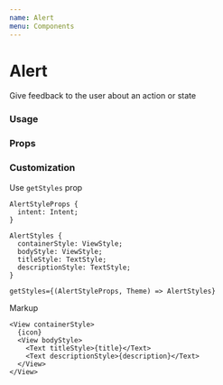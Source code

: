 ```yaml
---
name: Alert
menu: Components
---
```



# Alert

Give feedback to the user about an action or state

### Usage

<Playground>
  <Box paddingVertical={8}>
    <Alert title="Info" description="Message" />
  </Box>
  <Box paddingVertical={8}>
    <Alert intent="success" title="Success" description="Message" />
  </Box>
  <Box paddingVertical={8}>
    <Alert intent="warning" title="Warning" description="Message" />
  </Box>
  <Box paddingVertical={8}>
    <Alert intent="danger" title="Danger" description="Message" />
  </Box>
</Playground>

### Props

<Props of={Alert} />

### Customization

Use `getStyles` prop

```tsx
AlertStyleProps {
  intent: Intent;
}

AlertStyles {
  containerStyle: ViewStyle;
  bodyStyle: ViewStyle;
  titleStyle: TextStyle;
  descriptionStyle: TextStyle;
}

getStyles={(AlertStyleProps, Theme) => AlertStyles}
```

Markup

```tsx
<View containerStyle>
  {icon}
  <View bodyStyle>
    <Text titleStyle>{title}</Text>
    <Text descriptionStyle>{description}</Text>
  </View>
</View>
```
